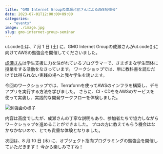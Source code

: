 ```yaml
---
title: "GMO Internet Groupの成瀬允宣さんによるAWS勉強会"
date: 2023-07-01T12:00:00+09:00
categories:
  - "events"
image: ./image.jpg
slug: gmo-internet-group-seminar
---
```


ut.code();は、7 月 1 日 (土) に、GMO Internet Groupの成瀬さんがut.code();に向けてAWSの勉強会を開催してくださいました。

[成瀬さん](https://twitter.com/nrslib)は学生支援に力を注がれているプログラマーで、さまざまな学生団体に授業をする活動をなさっています。
ワークショップでは、単に教科書を読むだけでは得られない実践の場へと我々学生を誘います。

今回のワークショップでは、Terraformを使ってAWSのインフラを構築し、デモアプリを実行する方法を学びました。 さらに、CI・CDををAWSのサービスを
使って実装し、実践的な開発ワークフローを体験しました。

![勉強会の様子](./image2.jpg)

内容は高度でしたが、成瀬さんの丁寧な説明もあり、参加者たちで協力しながらワークショップを進めることができました。
プロの方に教えてもらう機会はなかなかないので、とても貴重な体験となりました。

次回は、8 月 10 日 (木) に、オブジェクト指向プログラミングの勉強会を開催していただきます！
今から楽しみですね！